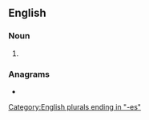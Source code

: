 {{also|alcázares}}
==English==

===Noun===
{{head|en|noun form}}

# {{plural of|alcazar|lang=en}}

===Anagrams===
* {{anagrams|en|a=aaacelrsz|Alcarazes}}

[[Category:English plurals ending in "-es"]]
